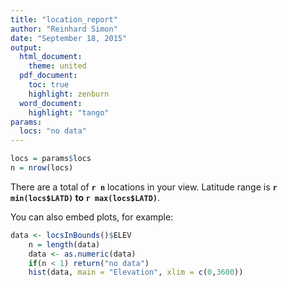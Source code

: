 ```yaml
---
title: "location_report"
author: "Reinhard Simon"
date: "September 18, 2015"
output: 
  html_document:
    theme: united
  pdf_document:
    toc: true
    highlight: zenburn
  word_document:
    highlight: "tango"
params: 
  locs: "no data"
---
```




```r
locs = params$locs
n = nrow(locs)
```

There are a total of **`r n`** locations in your view. 
Latitude range is **`r min(locs$LATD)` to `r max(locs$LATD)`**.


You can also embed plots, for example:

```r
data <- locsInBounds()$ELEV
    n = length(data)
    data <- as.numeric(data)
    if(n < 1) return("no data")
    hist(data, main = "Elevation", xlim = c(0,3600))
```
